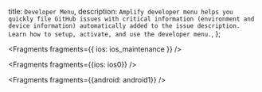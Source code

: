   title: `Developer Menu`,
  description: `Amplify developer menu helps you quickly file GitHub issues with critical information (environment and device information) automatically added to the issue description. Learn how to setup, activate, and use the developer menu.`,
};


<Fragments fragments={{ ios: ios_maintenance }} />


<Fragments fragments={{ios: ios0}} />


<Fragments fragments={{android: android1}} />